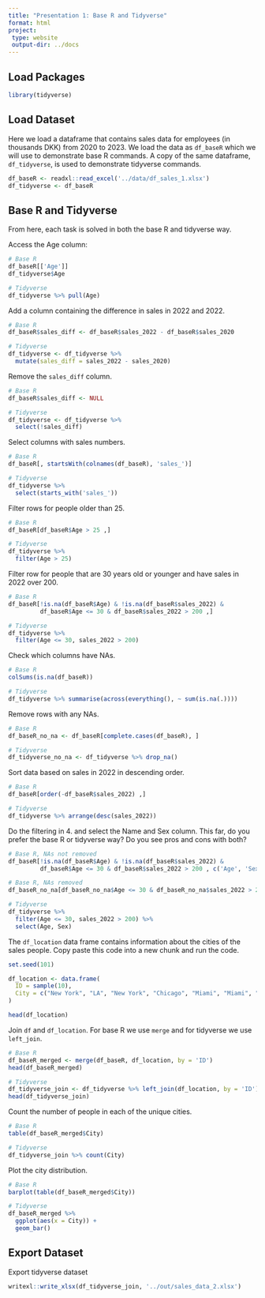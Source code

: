```yaml
---
title: "Presentation 1: Base R and Tidyverse"
format: html
project:
 type: website
 output-dir: ../docs
---
```


## Load Packages

```r
library(tidyverse)
```

## Load Dataset

Here we load a dataframe that contains sales data for employees (in thousands DKK) from 2020 to 2023. We load the data as `df_baseR` which we will use to demonstrate base R commands. A copy of the same dataframe, `df_tidyverse`, is used to demonstrate tidyverse commands.

```r
df_baseR <- readxl::read_excel('../data/df_sales_1.xlsx')
df_tidyverse <- df_baseR
```


## Base R and Tidyverse

From here, each task is solved in both the base R and tidyverse way.

Access the Age column:

```r
# Base R 
df_baseR[['Age']]
df_tidyverse$Age

# Tidyverse 
df_tidyverse %>% pull(Age)
```

Add a column containing the difference in sales in 2022 and 2022.

```r
# Base R 
df_baseR$sales_diff <- df_baseR$sales_2022 - df_baseR$sales_2020

# Tidyverse 
df_tidyverse <- df_tidyverse %>% 
  mutate(sales_diff = sales_2022 - sales_2020)
```

Remove the `sales_diff` column.

```r
# Base R 
df_baseR$sales_diff <- NULL

# Tidyverse 
df_tidyverse <- df_tidyverse %>% 
  select(!sales_diff)
```

Select columns with sales numbers.

```r
# Base R 
df_baseR[, startsWith(colnames(df_baseR), 'sales_')]

# Tidyverse 
df_tidyverse %>% 
  select(starts_with('sales_'))
```

Filter rows for people older than 25.

```r
# Base R 
df_baseR[df_baseR$Age > 25 ,]

# Tidyverse 
df_tidyverse %>% 
  filter(Age > 25)
```

Filter row for people that are 30 years old or younger and have sales in 2022 over 200.

```r
# Base R 
df_baseR[!is.na(df_baseR$Age) & !is.na(df_baseR$sales_2022) &
         df_baseR$Age <= 30 & df_baseR$sales_2022 > 200 ,]

# Tidyverse 
df_tidyverse %>% 
  filter(Age <= 30, sales_2022 > 200)
```

Check which columns have NAs.

```r
# Base R
colSums(is.na(df_baseR))

# Tidyverse
df_tidyverse %>% summarise(across(everything(), ~ sum(is.na(.))))
```

Remove rows with any NAs.

```r
# Base R
df_baseR_no_na <- df_baseR[complete.cases(df_baseR), ]

# Tidyverse
df_tidyverse_no_na <- df_tidyverse %>% drop_na()
```

Sort data based on sales in 2022 in descending order.

```r
# Base R 
df_baseR[order(-df_baseR$sales_2022) ,]

# Tidyverse 
df_tidyverse %>% arrange(desc(sales_2022))
```

Do the filtering in 4. and select the Name and Sex column. This far, do you prefer the base R or tidyverse way? Do you see pros and cons with both?

```r
# Base R, NAs not removed
df_baseR[!is.na(df_baseR$Age) & !is.na(df_baseR$sales_2022) &
         df_baseR$Age <= 30 & df_baseR$sales_2022 > 200 , c('Age', 'Sex')]

# Base R, NAs removed
df_baseR_no_na[df_baseR_no_na$Age <= 30 & df_baseR_no_na$sales_2022 > 200 , c('Age', 'Sex')]

# Tidyverse 
df_tidyverse %>% 
  filter(Age <= 30, sales_2022 > 200) %>% 
  select(Age, Sex)
```

The `df_location` data frame contains information about the cities of the sales people. Copy paste this code into a new chunk and run the code.\

```r
set.seed(101)

df_location <- data.frame(
  ID = sample(10),
  City = c("New York", "LA", "New York", "Chicago", "Miami", "Miami", "LA", "Chicago", "LA", "New York")
)

head(df_location)
```

Join `df` and `df_location`. For base R we use `merge` and for tidyverse we use `left_join`.

```r
# Base R 
df_baseR_merged <- merge(df_baseR, df_location, by = 'ID')
head(df_baseR_merged)

# Tidyverse 
df_tidyverse_join <- df_tidyverse %>% left_join(df_location, by = 'ID')
head(df_tidyverse_join)
```

Count the number of people in each of the unique cities.

```r
# Base R
table(df_baseR_merged$City)

# Tidyverse
df_tidyverse_join %>% count(City)
```

Plot the city distribution.

```r
# Base R
barplot(table(df_baseR_merged$City))

# Tidyverse
df_baseR_merged %>% 
  ggplot(aes(x = City)) + 
  geom_bar()
```

## Export Dataset

Export tidyverse dataset

```r
writexl::write_xlsx(df_tidyverse_join, '../out/sales_data_2.xlsx')
```
